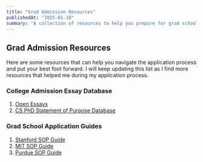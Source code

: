 ```yaml
---
title: "Grad Admission Resources"
publishedAt: "2025-01-18"
summary: "A collection of resources to help you prepare for grad school admission."
---
```


## Grad Admission Resources

Here are some resources that can help you navigate the application process and put your best foot forward. I will keep updating this list as I find more resources that helped me during my application process.

### College Admission Essay Database
1. [Open Essays](https://www.openessays.org)
2. [CS PhD Statement of Purpose Database](https://cs-sop.notion.site/CS-PhD-Statements-of-Purpose-df39955313834889b7ac5411c37b958d?p=dedefea5991d460a9e20c3e6b0a4bd31&pm=s)


### Grad School Application Guides
1. [Stanford SOP Guide](https://online.stanford.edu/how-write-compelling-statement-purpose-graduate-school)
2. [MIT SOP Guide](https://mitcommlab.mit.edu/cee/commkit/statement-of-purpose/)
3. [Purdue SOP Guide](https://owl.purdue.edu/owl/general_writing/graduate_school_applications/graduate_school_applications_statements_of_purpose/statements_of_purpose_drafting_your_statement.html)

